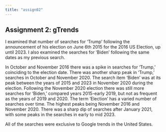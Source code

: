 ---
title: "assign02"
---

## Assignment 2: gTrends

I examined that number of searches for 'Trump' following the announcement of his election on June 6th 2015 for the 2016 US Election, up until 2023. I also examined the searches for 'Biden' following the same dates as my previous search.

In October and November 2016 there was a spike in searches for 'Trump,' coinciding to the election date. There was another sharp peak in 'Trump,' searches in October and November 2020. The search item 'Biden' was at its peak between the years of 2015 and 2023 in November 2020 during the election. Following the November 2020 election there was still more searches for 'Biden,' compared years 2015-early 2019, but not as frequent as the years of 2019 and 2020. The term 'Election' has a varied number of searches over time. The highest peaks being November 2016 and November 2020. There was a sharp dip of searches after January 2021, with some peaks in the searches in early to mid 2023.

All of the searches were exclusive to Google trends in the United States.
